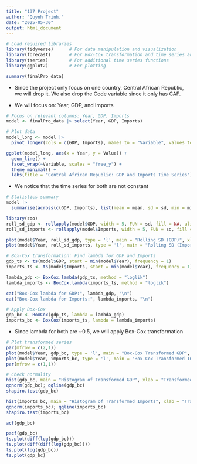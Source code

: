 ```yaml
---
title: "137 Project"
author: "Quynh Trinh,"
date: "2025-05-30"
output: html_document
---
```


```r
# Load required libraries
library(tidyverse)      # For data manipulation and visualization
library(forecast)       # For Box-Cox transformation and time series analysis
library(tseries)        # For additional time series functions
library(ggplot2)        # For plotting
```
```r
summary(finalPro_data)
```
- Since the project only focus on one country, Central African Republic, we will drop it. We also drop the Code variable since it only has CAF.

- We will focus on: Year, GDP, and Imports

```r
# Focus on relevant columns: Year, GDP, Imports
model <- finalPro_data |> select(Year, GDP, Imports)
```
```r
# Plot data
model_long <- model |>
  pivot_longer(cols = c(GDP, Imports), names_to = "Variable", values_to = "Value")

ggplot(model_long, aes(x = Year, y = Value)) +
  geom_line() +
  facet_wrap(~Variable, scales = "free_y") +
  theme_minimal() +
  labs(title = "Central African Republic: GDP and Imports Time Series")
```
- We notice that the time series for both are not constant

```r
# Statistics summary
model |>
  summarise(across(c(GDP, Imports), list(mean = mean, sd = sd, min = min, max = max, median = median), na.rm = TRUE))

```

```r
library(zoo)
roll_sd_gdp <- rollapply(model$GDP, width = 5, FUN = sd, fill = NA, align = 'right')
roll_sd_imports <- rollapply(model$Imports, width = 5, FUN = sd, fill = NA, align = 'right')

plot(model$Year, roll_sd_gdp, type = 'l', main = "Rolling SD (GDP)", xlab = "Year", ylab = "Rolling SD (5 years)")
plot(model$Year, roll_sd_imports, type = 'l', main = "Rolling SD (Imports)", xlab = "Year", ylab = "Rolling SD (5 years)")
```
```r
# Box-Cox transformation: Find lambda for GDP and Imports
gdp_ts <- ts(model$GDP, start = min(model$Year), frequency = 1)
imports_ts <- ts(model$Imports, start = min(model$Year), frequency = 1)

lambda_gdp <- BoxCox.lambda(gdp_ts, method = "loglik")
lambda_imports <- BoxCox.lambda(imports_ts, method = "loglik")

cat("Box-Cox lambda for GDP:", lambda_gdp, "\n")
cat("Box-Cox lambda for Imports:", lambda_imports, "\n")

# Apply Box-Cox
gdp_bc <- BoxCox(gdp_ts, lambda = lambda_gdp)
imports_bc <- BoxCox(imports_ts, lambda = lambda_imports)
```

- Since lambda for both are ~0.5, we will apply Box-Cox transformation


```r
# Plot transformed series
par(mfrow = c(2,1))
plot(model$Year, gdp_bc, type = 'l', main = "Box-Cox Transformed GDP", xlab = "Year", ylab = "Transformed GDP")
plot(model$Year, imports_bc, type = 'l', main = "Box-Cox Transformed Imports", xlab = "Year", ylab = "Transformed Imports")
par(mfrow = c(1,1))
```

```r
# Check normality
hist(gdp_bc, main = "Histogram of Transformed GDP", xlab = "Transformed GDP")
qqnorm(gdp_bc); qqline(gdp_bc)
shapiro.test(gdp_bc)

hist(imports_bc, main = "Histogram of Transformed Imports", xlab = "Transformed Imports")
qqnorm(imports_bc); qqline(imports_bc)
shapiro.test(imports_bc)
```

```r
acf(gdp_bc)

pacf(gdp_bc)
ts.plot(diff(log(gdp_bc)))
ts.plot(diff(diff(log(gdp_bc))))
ts.plot(log(gdp_bc))
ts.plot(gdp_bc)
```


